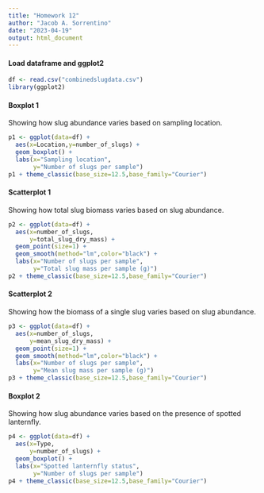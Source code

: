 ```yaml
---
title: "Homework 12"
author: "Jacob A. Sorrentino"
date: "2023-04-19"
output: html_document
---
```


#### Load dataframe and ggplot2
```R
df <- read.csv("combinedslugdata.csv")
library(ggplot2)
```

#### Boxplot 1
Showing how slug abundance varies based on sampling location.
```R
p1 <- ggplot(data=df) +
  aes(x=Location,y=number_of_slugs) +
  geom_boxplot() + 
  labs(x="Sampling location",
       y="Number of slugs per sample")
p1 + theme_classic(base_size=12.5,base_family="Courier")
```

#### Scatterplot 1
Showing how total slug biomass varies based on slug abundance.
```R
p2 <- ggplot(data=df) +
  aes(x=number_of_slugs,
      y=total_slug_dry_mass) +
  geom_point(size=1) +
  geom_smooth(method="lm",color="black") +
  labs(x="Number of slugs per sample",
       y="Total slug mass per sample (g)")
p2 + theme_classic(base_size=12.5,base_family="Courier")
```

#### Scatterplot 2
Showing how the biomass of a single slug varies based on slug abundance.
```R
p3 <- ggplot(data=df) +
  aes(x=number_of_slugs,
      y=mean_slug_dry_mass) +
  geom_point(size=1) +
  geom_smooth(method="lm",color="black") +
  labs(x="Number of slugs per sample",
       y="Mean slug mass per sample (g)")
p3 + theme_classic(base_size=12.5,base_family="Courier")
```

#### Boxplot 2
Showing how slug abundance varies based on the presence of spotted lanternfly.
```R
p4 <- ggplot(data=df) + 
  aes(x=Type,
      y=number_of_slugs) +
  geom_boxplot() +
  labs(x="Spotted lanternfly status",
       y="Number of slugs per sample")
p4 + theme_classic(base_size=12.5,base_family="Courier")
```